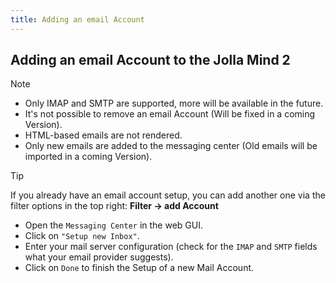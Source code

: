 ```yaml
---
title: Adding an email Account
---
```

## Adding an email Account to the Jolla Mind 2
>[!Note]
>
>- Only IMAP and SMTP are supported, more will be available in the future.
>- It's not possible to remove an email Account (Will be fixed in a coming Version).
>- HTML-based emails are not rendered.
>- Only new emails are added to the messaging center (Old emails will be imported in a coming Version).

>[!TIP]
>
>If you already have an email account setup, you can add another one via the filter options in the top right:
>**Filter -> add Account**
- Open the `Messaging Center` in the web GUI.
- Click on `"Setup new Inbox"`.
- Enter your mail server configuration (check for the `IMAP` and `SMTP` fields what your email provider suggests).
- Click on `Done` to finish the Setup of a new Mail Account.
